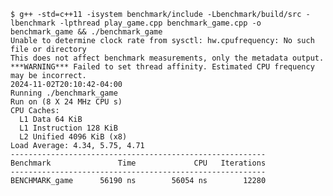 ```
$ g++ -std=c++11 -isystem benchmark/include -Lbenchmark/build/src -lbenchmark -lpthread play_game.cpp benchmark_game.cpp -o benchmark_game && ./benchmark_game
Unable to determine clock rate from sysctl: hw.cpufrequency: No such file or directory
This does not affect benchmark measurements, only the metadata output.
***WARNING*** Failed to set thread affinity. Estimated CPU frequency may be incorrect.
2024-11-02T20:10:42-04:00
Running ./benchmark_game
Run on (8 X 24 MHz CPU s)
CPU Caches:
  L1 Data 64 KiB
  L1 Instruction 128 KiB
  L2 Unified 4096 KiB (x8)
Load Average: 4.34, 5.75, 4.71
---------------------------------------------------------
Benchmark               Time             CPU   Iterations
---------------------------------------------------------
BENCHMARK_game      56190 ns        56054 ns        12280

```